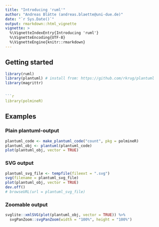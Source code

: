 ```yaml
---
title: "Introducing 'ruml'"
author: "Andreas Blätte (andreas.blaette@uni-due.de)"
date: "`r Sys.Date()`"
output: rmarkdown::html_vignette
vignette: >
  %\VignetteIndexEntry{Introducing 'ruml'}
  %\VignetteEncoding{UTF-8}
  %\VignetteEngine{knitr::rmarkdown}
---
```


## Getting started

```r
library(ruml)
library(plantuml) # install from: https://github.com/rkrug/plantuml
library(magrittr)


```r
library(polmineR)
```


## Examples

### Plain plantuml-output

```r
plantuml_code <- make_plantuml_code("count", pkg = polmineR)
plantuml_obj <- plantuml(plantuml_code)
plot(plantuml_obj, vector = TRUE)
```


### SVG output

```r
plantuml_svg_file <- tempfile(fileext = ".svg")
svg(filename = plantuml_svg_file)
plot(plantuml_obj, vector = TRUE)
dev.off()
# browseURL(url = plantuml_svg_file)
```


### Zoomable output 

```r
svglite::xmlSVG(plot(plantuml_obj, vector = TRUE)) %>%
  svgPanZoom::svgPanZoom(width = "100%", height = "100%")
```

